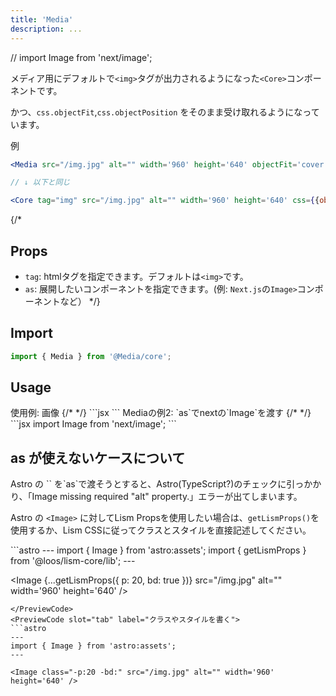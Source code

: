 ```yaml
---
title: 'Media'
description: ...
---
```

// import Image from 'next/image';

メディア用にデフォルトで`<img>`タグが出力されるようになった`<Core>`コンポーネントです。

かつ、`css.objectFit`,`css.objectPosition` をそのまま受け取れるようになっています。

<PreviewTitle>例</PreviewTitle>
```jsx
<Media src="/img.jpg" alt="" width='960' height='640' objectFit='cover' />

// ↓ 以下と同じ

<Core tag="img" src="/img.jpg" alt="" width='960' height='640' css={{objectFit:'cover'}}/>
```
{/* 
## Props

- `tag`: htmlタグを指定できます。デフォルトは`<img>`です。
- `as`: 展開したいコンポーネントを指定できます。(例: `Next.js`の`Image>`コンポーネントなど） */}


## Import

```js
import { Media } from '@Media/core';
```

## Usage

<Preview>
	<PreviewTitle>使用例: 画像</PreviewTitle>
	{/* <PreviewArea>
		<Media src="/img.jpg" alt="" width='960' height='640' />
	</PreviewArea> */}
	<PreviewCode>
		```jsx
		<Media src="/img.jpg" alt="" width='960' height='640' />
		```
	</PreviewCode>
</Preview>



<Preview>
	<PreviewTitle>Mediaの例2: `as`でnextの`Image`を渡す</PreviewTitle>
	{/* <PreviewArea resize p={20}>
		<Media as={Image} src="/img.jpg" alt="" width='960' height='640' />
	</PreviewArea> */}
<PreviewCode>
```jsx
import Image from 'next/image';

<Media as={Image} src="/img.jpg" alt="" width='960' height='640' />
```
</PreviewCode>
</Preview>



## as が使えないケースについて


<Alert preset='alert'>
Astro の `<Image>` を`as`で渡そうとすると、Astro(TypeScript?)のチェックに引っかかり、「Image missing required "alt" property.」エラーが出てしまいます。
</Alert>

Astro の `<Image>` に対してLism Propsを使用したい場合は、`getLismProps()`を使用するか、Lism CSSに従ってクラスとスタイルを直接記述してください。

<Preview>
<PreviewCode slot="tab" label="getLismPropsを使う">
```astro
---
import { Image } from 'astro:assets';
import { getLismProps } from '@loos/lism-core/lib';
---

<Image {...getLismProps({ p: 20, bd: true })} src="/img.jpg" alt="" width='960' height='640' />
```
</PreviewCode>
<PreviewCode slot="tab" label="クラスやスタイルを書く">
```astro
---
import { Image } from 'astro:assets';
---

<Image class="-p:20 -bd:" src="/img.jpg" alt="" width='960' height='640' />
```
</PreviewCode>
</Preview>

